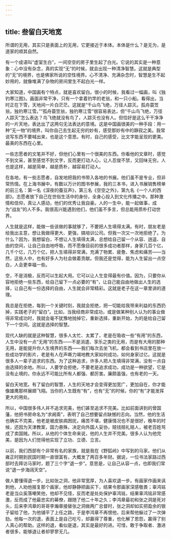 ```yaml
---
---
---
```

title: 叁留白天地宽
---




所谓的无用，其实只是表面上的无用，它更接近于本体。本体是什么？是无为，是道家的顺其自然。

有一个成语叫“虚室生白”，一间空空的房子里生起了白光。它说的其实是一种意象：心中没有杂念，真的实现“无”的时候，就会出现一种清净智慧。这就是典型的“无”的境界，也是佛家所说的空性境界。心不清净、充满杂念时，智慧是生不起妙用的，就像堆满了杂物的房间里生不起白光一样。

大家知道，中国画有个特点，就是喜欢留白。很小的时候，我看过一幅画，叫《独钓寒江图》。画面非常干净，只有一个拿着钓竿的老翁，和一只小船。看得出，当时正在下雪，天地间一片白茫茫。这就是“千山鸟飞绝，万径人踪灭。孤舟蓑笠翁，独钓寒江雪。”“孤舟蓑笠翁，独钓寒江雪”很容易表达，但“千山鸟飞绝，万径人踪灭”怎么表达？鸟飞绝就没有鸟了，人踪灭也没有人。但恰好是这么干干净净的一片天地，表达出了这两句无法表达的意境。这是中国画很美的一种手段：用一种“无一物”的境界，叫你自己去生起无穷的妙有，感受那妙有中的静寂之美。我常说写东西不要喊出来，也是这个意思。有时，自己的感受，比文字能呈现的更美。最美的东西在心里。

一些志愿者的文笔并不好，但他们心里有一个很美的东西。你看他的文章时，感觉不到文采，甚至感觉不到文字，反而更打动人心，让人忍俊不禁，又回味无穷。人也是这样，越是简单，越是质朴，越容易打动人。

在各地，有一些志愿者，自发地把我的书带入各地的书展。他们虽不是专业，但非常热情。在上海书展中，有数以万计的图书参展，我的三本书，进入书展销售榜单的前三名：第一名《深夜的蚕豆声》，第三名《空空之外》，第九名《一个人的西部》。志愿者放下自己在世俗生活中的身份，全身心投入到文化传播之中。那种激情和信仰，真让人感动，他们的优秀让我自豪。人的一生中，能一起做事，成为“战友”的人不多。我很高兴能遇到他们，他们虽不多言，但总能用质朴打动世界。

人生就是这样，能做一些该做的事就够了，不要把人生填得太满。有时，朋友老是给我出主意，想让我做得更大、更强，搞培训公司。但我一次又一次地拒绝了。为什么？因为，我想留白，不想让人生填得太满，总想给自己留一个从容、逍遥、自由的空间，让自己自由地呼吸，而不愿像目前的很多成功者那样，身家几百个亿，几千个亿，几万个亿，把人生填得非常满，充满了物累、疲惫、焦虑和痛苦——当然，这些人中，也有好多人为社会做着贡献。但我还是觉得，能为人生留出一点空白，人会更幸福一些。

空，不是消极，反而可以生起大用。它可以让人生变得最有价值。因为，只要你从容地拒绝一些东西，给自己留下一点必要的“有”，让自己能自由地做出人生的选择，让自己有一份选择的自由，人生就会非常精彩。这就是老子在这一章里讲的道理。

我总是在拒绝，每到一个关键时刻，我就会拒绝，把一切能给我带来利益的东西扔掉，实践老子的“留白”。比如，当我经商非常成功，或是做某种别人认为的事业做得非常成功时，我就会毫不犹豫地抛掉它，重新选择，重新开始，为的是给自己留下一个空间。这就是选择的智慧。

现代人缺的就是这种智慧，很多人太忙、太累了，老是在吸收一些“有用”的东西，人生中没有一点“无用”的东西——不是消遣、享乐之类的无用，而是有大用的那种无用，是能提升你人生境界的东西——我们每次去坐飞机，都会看到书店里在放一些成功学的影片，老是有人在声嘶力竭地教大家如何成功，如何身家过亿。这就是很多人一辈子追求的东西。为了这种追求，许多人把人生填得非常满，没有一点自由选择的余地。所以，人要学会拒绝，不要老是追求成功，成功是一种欲望，它是没有止境的，你永远不可能比所有人都强、都厉害。廉颇虽强，也有老的一天。

留白天地宽。有了留白的智慧，人生的天地才会变得更加宽广，更加自在，你才能像雄鹰那样展翅飞翔。当你的人生既有“有”，也有“无”的时候，你的“有”才能发挥更大的用处。

所以，中国很多伟人并不追求完美，他们甚至追求不完美。比如前面讲到的曾国藩，他把书房命名为“求阙斋”，表明了自己想要留点缺憾的志向。当然，他的生活也确实不完美，他老是被皮肤病困扰，痛苦不堪，健康情况也不是很好，晚年的时候，还因为天津教案，国力悬殊，决定向外国人妥协，赔钱赔礼赔人，被老百姓骂成了卖国贼。所以，从他的个体生命来说，他的人生并不完美。很多人认为他完美，是因为人们觉得他实现了立功、立德、立言。

以前，我们西部有个非常有名的家族，就是我在《野狐岭》中写到的马家。他们从雍正时期到民国时期一直很富有，大概发了两百多年财。据说，一位书法家路过西部时去拜访马家时，题了三个字“退一步”。意思是，让自己从容一点，也即我们常说“退一步海阔天空”。

做人要懂得退一步。比如张之洞，他非常宽厚，为人喜欢退一步。有画家作画来讽刺他，人劝他报复那个画家，他却静静把画买下，结果令那画家深感敬畏；辜鸿铭老是当众奚落嘲笑他，他却不见怪，反而老是处处保护辜鸿铭，结果辜鸿铭非常感激，反而成了他最忠实的幕僚，跟随了他二十年之久；李鸿章最初和张之洞是死对头，后来李鸿章的哥哥李瀚章接替张之洞做两广总督时，张之洞却如实把盈余的银子留给了他，为他铺平了上任之路，于是李鸿章不再恨他，后来帮他躲过了一次弹劾。他每一次的退，表面上是自己吃亏，却赢得了尊重，也化解了恩怨，赢得了别人真心的帮助。这样的退，看似是退，其实是最好的进。可惜，敢于争取者、激进者很多，能够退让者却寥寥无几。